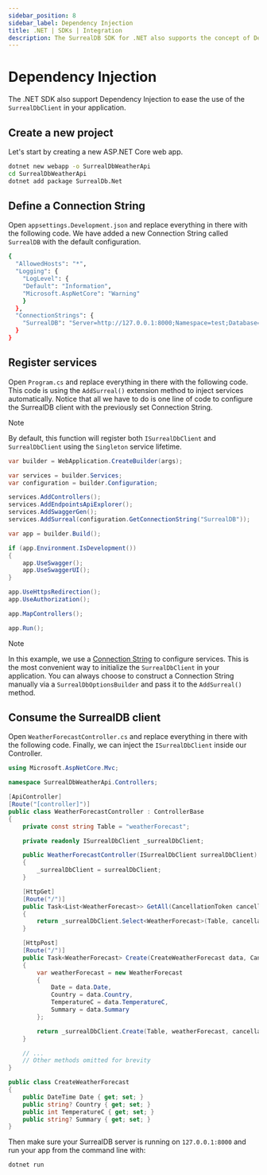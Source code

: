 ```yaml
---
sidebar_position: 8
sidebar_label: Dependency Injection
title: .NET | SDKs | Integration
description: The SurrealDB SDK for .NET also supports the concept of Dependency Injection pattern.
---
```


# Dependency Injection

The .NET SDK also support Dependency Injection to ease the use of the <code>SurrealDbClient</code> in your application.

## Create a new project

Let's start by creating a new ASP.NET Core web app.

```sh
dotnet new webapp -o SurrealDbWeatherApi
cd SurrealDbWeatherApi
dotnet add package SurrealDb.Net
```

## Define a Connection String

Open <code>appsettings.Development.json</code> and replace everything in there with the following code.
We have added a new Connection String called <code>SurrealDB</code> with the default configuration.

```bash
{
  "AllowedHosts": "*",
  "Logging": {
    "LogLevel": {
    "Default": "Information",
    "Microsoft.AspNetCore": "Warning"
    }
  },
  "ConnectionStrings": {
    "SurrealDB": "Server=http://127.0.0.1:8000;Namespace=test;Database=test;Username=root;Password=root"
  }
}
```

## Register services

Open <code>Program.cs</code> and replace everything in there with the following code.
This code is using the <code>AddSurreal()</code> extension method to inject services automatically.
Notice that all we have to do is one line of code to configure the SurrealDB client with the previously set Connection String.

> [!NOTE]
> By default, this function will register both <code>ISurrealDbClient</code> and <code>SurrealDbClient</code> using the <code>Singleton</code> service lifetime.


```csharp
var builder = WebApplication.CreateBuilder(args);

var services = builder.Services;
var configuration = builder.Configuration;

services.AddControllers();
services.AddEndpointsApiExplorer();
services.AddSwaggerGen();
services.AddSurreal(configuration.GetConnectionString("SurrealDB"));

var app = builder.Build();

if (app.Environment.IsDevelopment())
{
	app.UseSwagger();
	app.UseSwaggerUI();
}

app.UseHttpsRedirection();
app.UseAuthorization();

app.MapControllers();

app.Run();
```

> [!NOTE]
> In this example, we use a [Connection String](/docs/sdk/dotnet/core/connection-strings) to configure services.
> This is the most convenient way to initialize the <code>SurrealDbClient</code> in your application.
> You can always choose to construct a Connection String manually via a <code>SurrealDbOptionsBuilder</code> and pass it to the <code>AddSurreal()</code> method.

## Consume the SurrealDB client

Open <code>WeatherForecastController.cs</code> and replace everything in there with the following code.
Finally, we can inject the <code>ISurrealDbClient</code> inside our Controller.

```csharp
using Microsoft.AspNetCore.Mvc;

namespace SurrealDbWeatherApi.Controllers;

[ApiController]
[Route("[controller]")]
public class WeatherForecastController : ControllerBase
{
	private const string Table = "weatherForecast";

	private readonly ISurrealDbClient _surrealDbClient;

	public WeatherForecastController(ISurrealDbClient surrealDbClient)
	{
		_surrealDbClient = surrealDbClient;
	}

	[HttpGet]
	[Route("/")]
	public Task<List<WeatherForecast>> GetAll(CancellationToken cancellationToken)
	{
		return _surrealDbClient.Select<WeatherForecast>(Table, cancellationToken);
	}

	[HttpPost]
	[Route("/")]
	public Task<WeatherForecast> Create(CreateWeatherForecast data, CancellationToken cancellationToken)
	{
		var weatherForecast = new WeatherForecast
		{
			Date = data.Date,
			Country = data.Country,
			TemperatureC = data.TemperatureC,
			Summary = data.Summary
		};

		return _surrealDbClient.Create(Table, weatherForecast, cancellationToken);
	}

    // ...
	// Other methods omitted for brevity
}

public class CreateWeatherForecast
{
	public DateTime Date { get; set; }
	public string? Country { get; set; }
	public int TemperatureC { get; set; }
	public string? Summary { get; set; }
}
```

Then make sure your SurrealDB server is running on <code>127.0.0.1:8000</code> and run your app from the command line with:

```sh
dotnet run
```